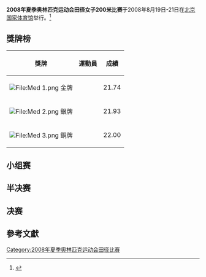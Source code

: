 {{2008年奥运会田径}}
'''2008年夏季奥林匹克运动会田径女子200米比赛'''于2008年8月19日-21日在[[北京国家体育馆|北京国家体育馆]]举行。<ref>{{cite web |url=http://www.iaaf.org/OLY08/results/eventCode=3659/bydiscipline/index.html |title=Olympic Athletics Competition Schedule |accessdate=2008-08-04 |4= |publisher=[[IAAF|IAAF]] |deadurl=yes |archiveurl=https://web.archive.org/web/20080913131714/http://www.iaaf.org/OLY08/results/eventCode%3D3659/bydiscipline/index.html |archivedate=2008-09-13 }}</ref>

== 獎牌榜 ==
{| class="wikitable"
|- bgcolor="#efefef"
!align="center"|'''獎牌'''
!align="center"|'''運動員'''
!align="center"|'''成績'''
|-
| bgcolor="gold" | [[File:Med_1.png|File:Med 1.png]] 金牌
| {{flagIOCathlete|[[维罗尼卡·坎贝尔-布朗|维罗妮卡·-{zh-hans:坎贝尔-布朗;zh-hk:金寶-布朗;zh-tw:康貝爾-布朗;}-]]|JAM|2008年夏季}}|| 21.74
|-
| bgcolor="silver" | [[File:Med_2.png|File:Med 2.png]] 銀牌
| {{flagIOCathlete|[[阿莉森·费利克斯|阿莉森·-{zh-hans:费利克斯;zh-hk:菲利斯;zh-tw:菲麗絲;}-]]|USA|2008年夏季}}|| 21.93
|-
| bgcolor="cc9966" | [[File:Med_3.png|File:Med 3.png]] 銅牌
| {{flagIOCathlete|[[克伦·斯图尔特|克伦·-{zh-hans:斯图尔特;zh-hk:史達維迪;zh-tw:司徒華;}-]]|JAM|2008年夏季}}|| 22.00
|}

== 小组赛 ==

== 半决赛 ==

== 决赛 ==

== 參考文獻 ==
{{reflist}}

{{raceM}}

[[Category:2008年夏季奧林匹克运动会田径比赛|Category:2008年夏季奧林匹克运动会田径比赛]]